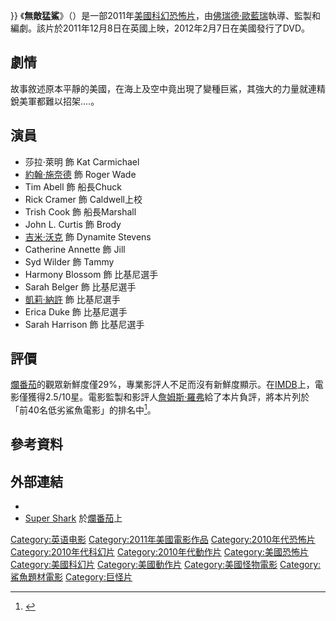 {{noteTA
|G1=Show
|G2=Movie
}}
{{Infobox film
| name = 無敵猛鯊
| original_name = {{lang|en|''Super Shark''}}
| image = Cheerleader Massacre Poster.jpg
| caption = 電影海報
| director = [[佛瑞德·歐藍瑞|佛瑞德·歐藍瑞]]
| producer = 佛瑞德·歐藍瑞<br>Kimberly A. Ray
| writer = Clyde McCoy<br>Antonio Olivas<br>佛瑞德·歐藍瑞
| starring = [[約翰·施奈德|約翰·施奈德]]<br>莎拉·萊明
| music = Jeffrey Walton
| cinematography = Ben Demaree
| editing = Randy Carter
| studio = Boomgates<br>Retromedia Entertainment<br>Synthetic Filmwerx
| distributor = [[CineTel_Films|CineTel Films]]
| released = {{Film date|2011|12|8|英國}}
| runtime = 87分鐘
| country = {{USA}}
| language = 英語
| budget = 
| gross = 
| preceded_by = 
| followed_by = 
| cn_name = 无敌猛鲨
| hk_name = 
| tw_name = 無敵猛鯊<ref>{{@movies|id=fsen41698008|title=無敵猛鯊 Super Shark}}<!-- 2016-12-30 accessdate --></ref>
}}
《'''無敵猛鯊'''》（{{lang-en|'''''Super Shark'''''}}）是一部2011年[[美國|美國]][[科幻片|科幻]][[恐怖片|恐怖片]]，由[[佛瑞德·歐藍瑞|佛瑞德·歐藍瑞]]執導、監製和編劇。該片於2011年12月8日在英國上映，2012年2月7日在美國發行了DVD。

== 劇情 ==
故事敘述原本平靜的美國，在海上及空中竟出現了變種巨鯊，其強大的力量就連精銳美軍都難以招架....。

== 演員 ==
*莎拉·萊明 飾 Kat Carmichael
*[[約翰·施奈德|約翰·施奈德]] 飾 Roger Wade
*Tim Abell 飾 船長Chuck
*Rick Cramer 飾 Caldwell上校
*Trish Cook 飾 船長Marshall
*John L. Curtis 飾 Brody
*[[吉米·沃克_(演員)|吉米·沃克]] 飾 Dynamite Stevens
*Catherine Annette 飾 Jill
*Syd Wilder 飾 Tammy
*Harmony Blossom 飾 比基尼選手
*Sarah Belger 飾 比基尼選手
*[[凱莉·納許|凱莉·納許]] 飾 比基尼選手
*Erica Duke 飾 比基尼選手
*Sarah Harrison 飾 比基尼選手

== 評價 ==
[[爛番茄|爛番茄]]的觀眾新鮮度僅29%，專業影評人不足而沒有新鮮度顯示。在[[IMDB|IMDB]]上，電影僅獲得2.5/10星。電影監製和影評人[[詹姆斯·羅弗|詹姆斯·羅弗]]給了本片負評，將本片列於「前40名低劣鯊魚電影」的排名中<ref>{{cite news|last1=Matei|first1=Mike|last2=Rolfe|first2=James|date=6 August 2013|title=Top 40 Shitty Shark Movies|url=http://cinemassacre.com/2013/08/06/top-40-shitty-shark-movies/|location=Cinemassacre|access-date=17 April 2016|archive-date=2016-04-20|archive-url=https://web.archive.org/web/20160420001338/http://cinemassacre.com/2013/08/06/top-40-shitty-shark-movies/|dead-url=no}}</ref>。

== 參考資料 ==
{{Reflist|30em}}

== 外部連結 ==
*{{IMDb title|1698008}}
*[http://www.rottentomatoes.com/m/super_shark/ Super Shark] {{Wayback|url=http://www.rottentomatoes.com/m/super_shark/ |date=20200609201906 }}於[[爛番茄|爛番茄]]上

{{DEFAULTSORT:Super Shark}}
[[Category:英语电影|Category:英语电影]]
[[Category:2011年美國電影作品|Category:2011年美國電影作品]]
[[Category:2010年代恐怖片|Category:2010年代恐怖片]]
[[Category:2010年代科幻片|Category:2010年代科幻片]]
[[Category:2010年代動作片|Category:2010年代動作片]]
[[Category:美國恐怖片|Category:美國恐怖片]]
[[Category:美國科幻片|Category:美國科幻片]]
[[Category:美國動作片|Category:美國動作片]]
[[Category:美國怪物電影|Category:美國怪物電影]]
[[Category:鯊魚題材電影|Category:鯊魚題材電影]]
[[Category:巨怪片|Category:巨怪片]]